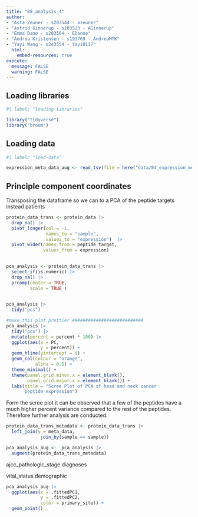 ```yaml
---
title: "08_analysis_4"
author:
- "Asta Zeuner - s203544 - azeuner"
- "Astrid Ginnerup - s203523 - AGinnerup"
- "Emma Danø - s203564 - EDanoe"
- "Andrea Kristensen - s193769 - AndreaMTK"
- "Yayi Wang - s243554 - Yayi0117"
  html: 
    embed-resources: true
execute: 
  message: FALSE
  warning: FALSE
---
```


## Loading libraries

```r
#| label: "loading-libraries"

library("tidyverse")
library("broom")

```

## Loading data

```r
#| label: "load-data" 

expression_meta_data_aug <- read_tsv(file = here("data/04_expression_meta_data_aug.tsv.gz"))

```

## Principle component coordinates

Transposing the dataframe so we can to a PCA of the peptide targets instead patients

```r

protein_data_trans <- protein_data |> 
  drop_na() |> 
  pivot_longer(col = -1,
               names_to = "sample",
               values_to = "expression")  |> 
  pivot_wider(names_from = peptide_target,
              values_from = expression)
 
```

```r
pca_analysis <- protein_data_trans |> 
  select_if(is.numeric) |> 
  drop_na() |> 
  prcomp(center = TRUE,
         scale = TRUE )
  
```

```r
pca_analysis |> 
  tidy("pcs")
```

```r

#make this plot prettier ###########################
pca_analysis |>
  tidy("pcs") |> 
  mutate(percent = percent * 100) |> 
  ggplot(aes(x = PC,
             y = percent)) +
  geom_hline(yintercept = 0) +
  geom_col(colour = "orange",
           alpha = 0.5) +
  theme_minimal() +
  theme(panel.grid.minor.x = element_blank(),
        panel.grid.major.x = element_blank()) +
  labs(title = "Scree Plot of PCA of head and neck cancer 
       peptide expression")
```

Form the scree plot it can be observed that a few of the peptides have a much higher percent variance compared to the rest of the peptides. Therefore further analysis are conducted.

```r
protein_data_trans_metadata <- protein_data_trans |> 
  left_join(y = meta_data, 
             join_by(sample == sample)) 
```

```r

pca_analysis_aug <-  pca_analysis |> 
  augment(protein_data_trans_metadata)

```

ajcc_pathologic_stage.diagnoses

vital_status.demographic

```r
pca_analysis_aug |> 
  ggplot(aes(x = .fittedPC1, 
             y = .fittedPC2, 
             color = primary_site)) + 
  geom_point() 
```
